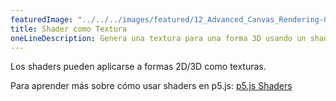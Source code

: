 ---
featuredImage: "../../../images/featured/12_Advanced_Canvas_Rendering-02_Shader_As_A_Texture-thumbnail.png"
title: Shader como Textura
oneLineDescription: Genera una textura para una forma 3D usando un shader.
---

Los shaders pueden aplicarse a formas 2D/3D como texturas.

Para aprender más sobre cómo usar shaders en p5.js:
<a href="https://itp-xstory.github.io/p5js-shaders/">p5.js Shaders</a>